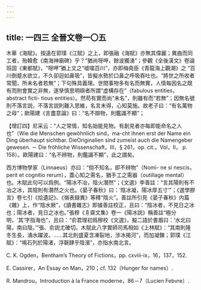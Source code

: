 ```yaml
---
---
---
```

title: 一四三 全晉文卷一〇五
---




木華《海賦》。按遠在郭璞《江賦》之上，即張融《海賦》亦無其偉麗；異曲而同工者，殆韓愈《南海神廟碑》乎？“猶尚呀呷，餘波獨湧”；參觀《全後漢文》卷論班固《東都賦》，“呀呷”猶上文之“嘘噏百川”，亦即梅堯臣《青龍海上觀潮》之 “百川倒蹙水欲立，不久卻迴如鼻吸”，皆擬水勢於口鼻之呼吸吞吐也。“將世之所收者常聞，所未名者若無”；下句殊具義理。世間事物多有名而無實，人情每因名之既有而附會實之非無，遂孳慎思明辯者所謂“虚構存在”（fabulous entities，abstract ficti- tious entities）。然苟有實而尚“未名”，則雖有而“若無”；因無名號則不落言説，不落言説則難入思維，名言未得，心知莫施。故老子曰：“有名萬物之母”；歐陽建《言盡意論》曰：“名不辯物，則鑑識不顯”；

【增訂四】尼采云：“人之常情，知名始能見物。有創見者亦每即能命名之人也”（Wie die Menschen gewöhnlich sind，ma-cht ihnen erst der Name ein Ding überhaupt sichtbar. DieOriginalien sind zumeist auch die Namengeber gewesen. － Die fröhliche Wissenschaft，III，§ 261，op. cit.，Vol，II， p. 158）。歐陽建曰：“名不辨物，則鑑識不顯”，此之謂矣。

西方博物學家（Linnaeus）亦曰：“倘不知名，即不辨物”（Nomi- ne si nescis，perit et cognitio rerum），蓋心知之需名，猶手工之需器（outillage mental）也。木賦此句可以爲例。“陽冰不冶，陰火潛然”；《文選》李善註：“言其陽則有不冶之冰，其陰則有潛然之火也。《晏子春秋》曰：‘陰冰凝，陽冰厚五寸’”；《選學膠言》卷七引《拾遺記》、《嶺表録異》等釋“陰火”。善註所引見《晏子春秋》内篇《雜》上，作“陰水厥”，《讀書雜志》即據善註校正，且曰：“陰冰者，不見日之冰也；陽冰者，見日之冰也。”張穆《㐆齋文集》卷一《陽冰説》稱善註“極分明，‘其’字指海也”，且曰：“俞君理初爲穆校《文選》，擬二語於書眉曰：‘水北曰陽，南曰陰。’”張、俞説尤確切。木賦此八字實師司馬相如《上林賦》：“其南則隆冬生長，涌水躍波。……其北則盛夏含凍裂地，涉冰揭河”，而加凝鍊；郭璞《江賦》：“鳴石列於陽渚，浮磬肆乎陰濱”，亦指水南北言。

C. K. Ogden，Bentham’s Theory of Fictions，pp. cxviii-ix，16，137，152.

E. Cassirer，An Essay on Man，210；cf. 132（Hunger for names）.

R. Mandrou，Introduction à la France moderne，86－7（Lucien Febvre）.